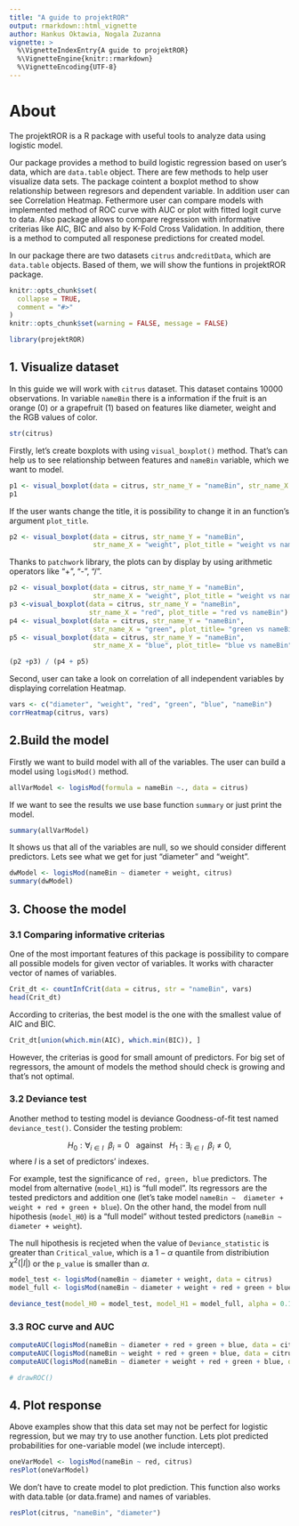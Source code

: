 ```yaml
---
title: "A guide to projektROR"
output: rmarkdown::html_vignette
author: Hankus Oktawia, Nogala Zuzanna
vignette: >
  %\VignetteIndexEntry{A guide to projektROR}
  %\VignetteEngine{knitr::rmarkdown}
  %\VignetteEncoding{UTF-8}
---
```


# About 

The projektROR is a R package with useful tools to analyze data using logistic model. 

Our package provides a method to build logistic regression based on user's data, which are `data.table` object. There are few methods to help user visualize data sets. The package cointent a boxplot method to show relationship between regresors and dependent variable. In addition user can see Correlation Heatmap. Fethermore user can compare models with implemented method of ROC curve with AUC or plot with fitted logit curve to data. Also package allows to compare regression with informative criterias like AIC, BIC and also by K-Fold Cross Validation. In addition, there is a method to computed all responese predictions for created model. 

In our package there are two datasets `citrus` and`creditData`, which are `data.table` objects. Based of them, we will show the funtions in projektROR package.

```r
knitr::opts_chunk$set(
  collapse = TRUE,
  comment = "#>"
)
knitr::opts_chunk$set(warning = FALSE, message = FALSE) 
```

```r
library(projektROR)
```

## 1. Visualize dataset

In this guide we will work with `citrus` dataset. This dataset contains 10000 observations. In variable `nameBin` there is a information if the fruit is an orange (0) or a grapefruit (1) based on features like diameter, weight and the RGB values of color. 

```r
str(citrus)
```

Firstly, let's create boxplots with using `visual_boxplot()` method. That's can help us to see relationship between features and `nameBin` variable, which we want to model.

```r
p1 <- visual_boxplot(data = citrus, str_name_Y = "nameBin", str_name_X = "diameter")
p1
```

If the user wants change the title, it is possibility to change it in an function's argument `plot_title`. 

```r
p2 <- visual_boxplot(data = citrus, str_name_Y = "nameBin", 
                     str_name_X = "weight", plot_title = "weight vs nameBin")
```

Thanks to `patchwork` library, the plots can by display by using arithmetic operators like "+", "-", "/". 

```r
p2 <- visual_boxplot(data = citrus, str_name_Y = "nameBin", 
                     str_name_X = "weight", plot_title = "weight vs nameBin")
p3 <-visual_boxplot(data = citrus, str_name_Y = "nameBin", 
                    str_name_X = "red", plot_title = "red vs nameBin")
p4 <- visual_boxplot(data = citrus, str_name_Y = "nameBin", 
                     str_name_X = "green", plot_title= "green vs nameBin")
p5 <- visual_boxplot(data = citrus, str_name_Y = "nameBin", 
                     str_name_X = "blue", plot_title= "blue vs nameBin")

(p2 +p3) / (p4 + p5)
```

Second, user can take a look on correlation of all independent variables by displaying correlation Heatmap.

```r
vars <- c("diameter", "weight", "red", "green", "blue", "nameBin")
corrHeatmap(citrus, vars)
```

## 2.Build the model

Firstly we want to build model with all of the variables. The user can build a model using `logisMod()` method. 

```r
allVarModel <- logisMod(formula = nameBin ~., data = citrus)
```

If we want to see the results we use base function `summary` or just print the model.

```r
summary(allVarModel)
```

It shows us that all of the variables are null, so we should consider different predictors. Lets see what we get for just "diameter" and "weight".

```r
dwModel <- logisMod(nameBin ~ diameter + weight, citrus)
summary(dwModel)
```

## 3. Choose the model

### 3.1 Comparing informative criterias 

One of the most important features of this package is possibility to compare all possible models for given vector of variables. It works with character vector of names of variables.

```r
Crit_dt <- countInfCrit(data = citrus, str = "nameBin", vars)
head(Crit_dt)
```

According to criterias, the best model is the one with the smallest value of AIC and BIC.

```r
Crit_dt[union(which.min(AIC), which.min(BIC)), ]
```

However, the criterias is good for small amount of predictors. For big set of regressors, the amount of models the method should check is growing and that's not optimal.

### 3.2 Deviance test

Another method to testing model is deviance Goodness-of-fit test named `deviance_test()`. Consider the testing problem:

$$H_0: \forall_{i \in I} \ \ \beta_i = 0 \ \ \ \textrm{against} \ \ \ H_1: \exists_{i \in I} \ \ \beta_i \neq 0,$$
where $I$ is a set of predictors' indexes. 

For example, test the significance of `red, green, blue` predictors. The model from alternative (`model_H1`) is "full model". Its regressors are the tested predictors and addition one (let's take model `nameBin ~  diameter + weight + red + green + blue`). On the other hand, the model from null hipothesis  (`model_H0`) is a "full model" without tested predictors (`nameBin ~  diameter + weight`).

The null hipothesis is recjeted when the value of `Deviance_statistic` is greater than `Critical_value`, which is a $1 - \alpha$ quantile from distribiution $\chi^2(|I|)$ or the `p_value` is smaller than $\alpha$.

```r
model_test <- logisMod(nameBin ~ diameter + weight, data = citrus)
model_full <- logisMod(nameBin ~ diameter + weight + red + green + blue, data = citrus)

deviance_test(model_H0 = model_test, model_H1 = model_full, alpha = 0.1)
```

### 3.3 ROC curve and AUC

```r
computeAUC(logisMod(nameBin ~ diameter + red + green + blue, data = citrus), "nameBin")
computeAUC(logisMod(nameBin ~ weight + red + green + blue, data = citrus), "nameBin")
computeAUC(logisMod(nameBin ~ diameter + weight + red + green + blue, data = citrus), "nameBin")
```

```r
# drawROC()
```

## 4. Plot response

Above examples show that this data set may not be perfect for logistic regression, but we may try to use another function. Lets plot predicted probabilities for one-variable model (we include intercept).

```r
oneVarModel <- logisMod(nameBin ~ red, citrus) 
resPlot(oneVarModel)
```

We don't have to create model to plot prediction. This function also works with data.table (or data.frame) and names of variables.

```r
resPlot(citrus, "nameBin", "diameter")
```
